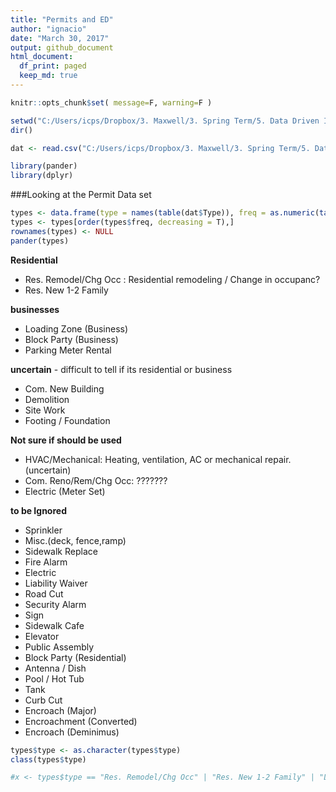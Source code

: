 ```yaml
---
title: "Permits and ED"
author: "ignacio"
date: "March 30, 2017"
output: github_document
html_document:
  df_print: paged
  keep_md: true
---
```


```r
knitr::opts_chunk$set( message=F, warning=F )

setwd("C:/Users/icps/Dropbox/3. Maxwell/3. Spring Term/5. Data Driven II/Labs/all-labs-ddmii-icps86/Permits_and_EC/")
dir()

dat <- read.csv("C:/Users/icps/Dropbox/3. Maxwell/3. Spring Term/5. Data Driven II/Labs/Instructions/Permits_ED/PrivateInvestment_Clean.csv", stringsAsFactors = F)

library(pander)
library(dplyr)


```
###Looking at the Permit Data set
```r
types <- data.frame(type = names(table(dat$Type)), freq = as.numeric(table(dat$Type)))
types <- types[order(types$freq, decreasing = T),]
rownames(types) <- NULL
pander(types)
```


**Residential**

* Res. Remodel/Chg Occ :  Residential remodeling / Change in occupanc?
* Res. New 1-2 Family

**businesses**

* Loading Zone (Business)
* Block Party (Business)
* Parking Meter Rental

**uncertain** - difficult to tell if its residential or business

* Com. New Building        
* Demolition              
* Site Work
* Footing / Foundation

**Not sure if should be used**

* HVAC/Mechanical:        Heating, ventilation, AC or mechanical repair. (uncertain)
* Com. Reno/Rem/Chg Occ:  ???????
* Electric (Meter Set)

**to be Ignored**

* Sprinkler
* Misc.(deck, fence,ramp) 
* Sidewalk Replace
* Fire Alarm
* Electric
* Liability Waiver
* Road Cut                 
* Security Alarm
* Sign
* Sidewalk Cafe            
* Elevator                 
* Public Assembly
* Block Party (Residential)
* Antenna / Dish
* Pool / Hot Tub           
* Tank
* Curb Cut
* Encroach (Major)
* Encroachment (Converted)
* Encroach (Deminimus)

```r
types$type <- as.character(types$type)
class(types$type)

#x <- types$type == "Res. Remodel/Chg Occ" | "Res. New 1-2 Family" | "Loading Zone (Business)" | "Block Party (Business)" | "Parking Meter Rental" | "Com. New Building" | "Demolition" | "Site Work" | "Footing / Foundation" | "HVAC/Mechanical" | "Com. Reno/Rem/Chg Occ" | "Electric (Meter Set)"

```


